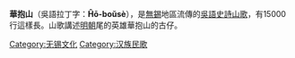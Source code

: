{{incomplete|time=2020-12-26T11:08:17+00:00}}
{{Unreferenced|time=2020-12-26T09:35:07+00:00}}
'''華抱山'''（吳語拉丁字：'''Ĥō-boŭsè'''），是[[無錫|無錫]]地區流傳的[[吳語|吳語]][[史詩|史詩]][[山歌|山歌]]，有15000行這樣長。山歌講述[[大明|明朝]]尾的英雄華抱山的古仔。

[[Category:无锡文化|Category:无锡文化]]
[[Category:汉族民歌|Category:汉族民歌]]